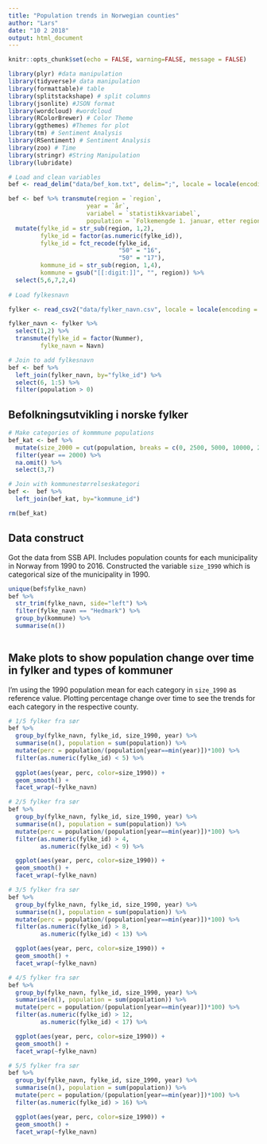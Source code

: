 ```yaml
---
title: "Population trends in Norwegian counties"
author: "Lars"
date: "10 2 2018"
output: html_document
---
```


```r
knitr::opts_chunk$set(echo = FALSE, warning=FALSE, message = FALSE)
```

```r
library(plyr) #data manipulation
library(tidyverse)# data manipulation
library(formattable)# table
library(splitstackshape) # split columns
library(jsonlite) #JSON format 
library(wordcloud) #wordcloud
library(RColorBrewer) # Color Theme
library(ggthemes) #Themes for plot
library(tm) # Sentiment Analysis 
library(RSentiment) # Sentiment Analysis
library(zoo) # Time
library(stringr) #String Manipulation
library(lubridate)
```

```r
# Load and clean variables
bef <- read_delim("data/bef_kom.txt", delim=";", locale = locale(encoding = "Latin1"))

bef <- bef %>% transmute(region = `region`, 
                      year = `år`,
                      variabel = `statistikkvariabel`,
                      population = `Folkemengde 1. januar, etter region, år og statistikkvariabel`) %>%
  mutate(fylke_id = str_sub(region, 1,2),
         fylke_id = factor(as.numeric(fylke_id)),
         fylke_id = fct_recode(fylke_id, 
                               "50" = "16",
                               "50" = "17"),
         kommune_id = str_sub(region, 1,4),
         kommune = gsub("[[:digit:]]", "", region)) %>%
  select(5,6,7,2,4)
  
# Load fylkesnavn

fylker <- read_csv2("data/fylker_navn.csv", locale = locale(encoding = "latin1"))

fylker_navn <- fylker %>%
  select(1,2) %>%
  transmute(fylke_id = factor(Nummer),
         fylke_navn = Navn)

# Join to add fylkesnavn
bef <- bef %>% 
  left_join(fylker_navn, by="fylke_id") %>%
  select(6, 1:5) %>%
  filter(population > 0)
```

## Befolkningsutvikling i norske fylker

```r
# Make categories of kommmune populations
bef_kat <- bef %>% 
  mutate(size_2000 = cut(population, breaks = c(0, 2500, 5000, 10000, 20000, 50000, 1000000), labels = c("2,5k", "5k", "10k", "20k", "50k", "50k+"))) %>%
  filter(year == 2000) %>%
  na.omit() %>%
  select(3,7)

# Join with kommunestørrelseskategori
bef <-  bef %>%
  left_join(bef_kat, by="kommune_id") 

rm(bef_kat)
```

## Data construct
Got the data from SSB API. Includes population counts for each municipality in Norway from 1990 to 2016. Constructed the variable `size_1990` which is categorical size of the municipality in 1990.

```r
unique(bef$fylke_navn)
bef %>% 
  str_trim(fylke_navn, side="left") %>%
  filter(fylke_navn == "Hedmark") %>%
  group_by(kommune) %>%
  summarise(n())
  
```



## Make plots to show population change over time in fylker and types of kommuner
I'm using the 1990 population mean for each category in `size_1990` as reference value. Plotting percentage change over time to see the trends for each category in the respective county.


```r
# 1/5 fylker fra sør
bef %>%
  group_by(fylke_navn, fylke_id, size_1990, year) %>%
  summarise(n(), population = sum(population)) %>%
  mutate(perc = population/(population[year==min(year)])*100) %>%
  filter(as.numeric(fylke_id) < 5) %>%
  
  ggplot(aes(year, perc, color=size_1990)) +
  geom_smooth() + 
  facet_wrap(~fylke_navn)

# 2/5 fylker fra sør
bef %>%
  group_by(fylke_navn, fylke_id, size_1990, year) %>%
  summarise(n(), population = sum(population)) %>%
  mutate(perc = population/(population[year==min(year)])*100) %>%
  filter(as.numeric(fylke_id) > 4,
         as.numeric(fylke_id) < 9) %>%

  ggplot(aes(year, perc, color=size_1990)) +
  geom_smooth() + 
  facet_wrap(~fylke_navn)

# 3/5 fylker fra sør
bef %>%
  group_by(fylke_navn, fylke_id, size_1990, year) %>%
  summarise(n(), population = sum(population)) %>%
  mutate(perc = population/(population[year==min(year)])*100) %>%
  filter(as.numeric(fylke_id) > 8,
         as.numeric(fylke_id) < 13) %>%

  ggplot(aes(year, perc, color=size_1990)) +
  geom_smooth() + 
  facet_wrap(~fylke_navn)

# 4/5 fylker fra sør
bef %>%
  group_by(fylke_navn, fylke_id, size_1990, year) %>%
  summarise(n(), population = sum(population)) %>%
  mutate(perc = population/(population[year==min(year)])*100) %>%
  filter(as.numeric(fylke_id) > 12,
         as.numeric(fylke_id) < 17) %>%

  ggplot(aes(year, perc, color=size_1990)) +
  geom_smooth() + 
  facet_wrap(~fylke_navn)

# 5/5 fylker fra sør
bef %>%
  group_by(fylke_navn, fylke_id, size_1990, year) %>%
  summarise(n(), population = sum(population)) %>%
  mutate(perc = population/(population[year==min(year)])*100) %>%
  filter(as.numeric(fylke_id) > 16) %>%

  ggplot(aes(year, perc, color=size_1990)) +
  geom_smooth() + 
  facet_wrap(~fylke_navn)
```


